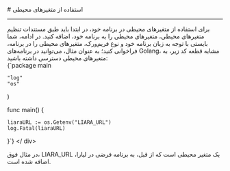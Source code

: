 

<Layout>
<Head>
<title>مستندات تنظیم متغیرهای محیطی در Docker - لیارا</title>
</Head>
# استفاده از متغیرهای محیطی 
<hr className="mb-2" />
برای استفاده از متغیرهای محیطی در برنامه خود، در ابتدا باید طبق <Link href="../../details/envs" className="blue-link">مستندات تنظیم متغیرهای محیطی</Link>، متغیرهای محیطی را به برنامه خود، اضافه کنید.
در ادامه، شما بایستی با توجه به زبان برنامه خود و نوع فریم‌ورک، متغیرهای محیطی را در برنامه، فراخوانی کنید؛ به عنوان مثال، می‌توانید در برنامه‌های Golang، مشابه قطعه کد زیر، به متغیرهای محیطی دسترسی داشته باشید:
<div className="h-2" />
<div dir="ltr">
<Highlight  className="go">
{`package main

	"log"
	"os"
)

func main() {

	liaraURL := os.Getenv("LIARA_URL")
    log.Fatal(liaraURL)
}`}
</Highlight>
</ div>
<div className="h-2" />
در مثال فوق، <Important>LIARA_URL</Important> یک متغیر محیطی است که از قبل، به برنامه فرضی در لیارا، اضافه شده است.


<NextPage next="./use-disk" />

</Layout>